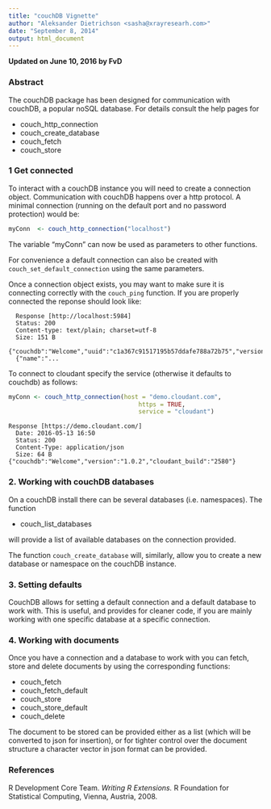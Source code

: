 ```yaml
---
title: "couchDB Vignette"
author: "Aleksander Dietrichson <sasha@xrayresearh.com>"
date: "September 8, 2014"
output: html_document
---
```


**Updated on June 10, 2016 by FvD**

### Abstract
The couchDB package has been designed for communication with couchDB, a popular
noSQL database. For details consult the help pages for

 * couch_http_connection
 * couch_create_database
 * couch_fetch
 * couch_store
 
### 1 Get connected
To interact with a couchDB instance you will need to create a connection
object. Communication with couchDB happens over a http protocol. A minimal
connection (running on the default port and no password protection) would be:

```r
myConn  <- couch_http_connection("localhost")
```
 
The variable "myConn" can now be used as parameters to other functions. 
 
For convenience a default connection can also be created with
`couch_set_default_connection` using the same parameters.

Once a connection object exists, you may want to make sure it is connecting
correctly with the `couch_ping` function. If you are properly connected the
reponse should look like:

```
  Response [http://localhost:5984]
  Status: 200
  Content-type: text/plain; charset=utf-8
  Size: 151 B
  {"couchdb":"Welcome","uuid":"c1a367c91517195b57ddafe788a72b75","version":"1.4.0","vendor"
  {"name":"...
```

To connect to cloudant specify the service (otherwise it defaults to couchdb) as follows:

```r
myConn <- couch_http_connection(host = "demo.cloudant.com",
                                    https = TRUE,
                                    service = "cloudant")
```

```
Response [https://demo.cloudant.com/]
  Date: 2016-05-13 16:50
  Status: 200
  Content-Type: application/json
  Size: 64 B
{"couchdb":"Welcome","version":"1.0.2","cloudant_build":"2580"}
```

### 2. Working with couchDB databases
On a couchDB install there can be several databases (i.e. namespaces). The
function

 * couch_list_databases 
 
will provide a list of available databases on the connection provided.

The function `couch_create_database` will, similarly, allow you to create a
new database or namespace on the couchDB instance.

### 3. Setting defaults
CouchDB allows for setting a default connection and a default database to work
with. This is useful, and provides for cleaner code, if you are mainly working
with one specific database at a specific connection.  

### 4. Working with documents
Once you have a connection and a database to work with you can fetch, store and
delete documents by using the corresponding functions:
 
 * couch_fetch
 * couch_fetch_default
 * couch_store
 * couch_store_default 
 * couch_delete
 
The document to be stored can be provided either as a list (which will be
converted to json for insertion), or for tighter control over the document
structure a character vector in json format can be provided.

### References
R Development Core Team. _Writing R Extensions._ R Foundation for Statistical
Computing, Vienna, Austria, 2008.
